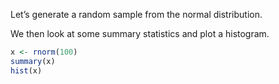 Let's generate a random sample from the normal distribution.

We then look at some summary statistics and plot a histogram.

```r
x <- rnorm(100)
summary(x)
hist(x)
```
